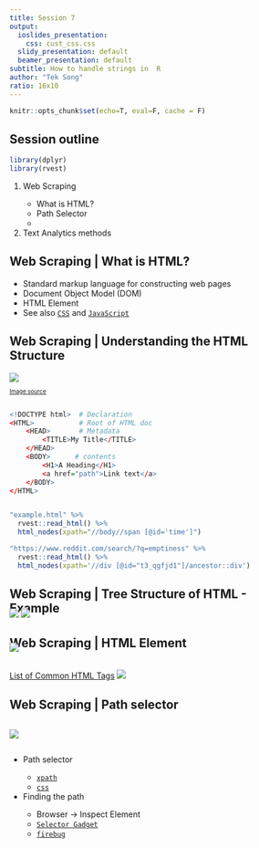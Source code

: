 ```yaml
---
title: Session 7
output:
  ioslides_presentation:
    css: cust_css.css
  slidy_presentation: default
  beamer_presentation: default
subtitle: How to handle strings in  R
author: "Tek Song"
ratio: 16x10
---
```

```r
knitr::opts_chunk$set(echo=T, eval=F, cache = F)
```


## Session outline

```r
library(dplyr)
library(rvest)
```
<ol>
<li>Web Scraping</li>
<ul>
<li>What is HTML?</li>
<li>Path Selector</li>
<li></li>
</ul>
<li>Text Analytics methods</li>
</ol>


## Web Scraping | What is HTML?

- Standard markup language for constructing web pages
- Document Object Model (DOM)
- HTML Element
- See also [`CSS`](https://www.w3schools.com/css/default.asp) and [`JavaScript`](https://www.w3schools.com/js/default.asp)

## Web Scraping | Understanding the HTML Structure {.smaller}

<div class="column">
<img class="resize_90" src="images/DOM.png">
<a href="https://commons.wikimedia.org/wiki/File:DOM-model.svg"><p style="font-size:10px">Image source</p></a>
</div>

<div class="column">
```r
<!DOCTYPE html>  # Declaration
<HTML>           # Root of HTML doc
    <HEAD>       # Metadata
        <TITLE>My Title</TITLE> 
    </HEAD>
    <BODY>      # contents
        <H1>A Heading</H1>
        <a href="path">Link text</a>
    </BODY>
</HTML> 
```
</div>
```r
"example.html" %>%
  rvest::read_html() %>%
  html_nodes(xpath="//body//span [@id='time']")
```

```r
"https://www.reddit.com/search/?q=emptiness" %>%
  rvest::read_html() %>%
  html_nodes(xpath='//div [@id="t3_qgfjd1"]/ancestor::div')
```


## Web Scraping | Tree Structure of HTML - Example {.smaller}
<div style="margin-top:-30px;"></div>
<div align="center">
<img class="resize_80" src="images/Tree_gif.gif">
<img class="resize_80" src="images/tree_example.png">
</div>

## Web Scraping | HTML Element
<div style="margin-top:-30px;"></div>
<div align="center">
<img class="resize_80" src="images/html_element.PNG">
<br>
<br>
<div align="left">
[List of Common HTML Tags](https://www.w3schools.com/tags/tag_comment.asp)
<img class="resize_90" src="images/tags.png">
</div>
</div>


## Web Scraping | Path selector {.smaller}
<div class="row">
<div class="column" align="left">
<img class="resize_100" src="images/path_eg.PNG">
</div>
<div class="column" align="left">
<ul>
<li> Path selector </li>
<ul>
<li> [`xpath`](https://www.w3schools.com/xml/xpath_intro.asp)</li>
<li> [`css`](https://www.w3schools.com/css/default.asp) </li>
</ul>
<li> Finding the path </li>
<ul>
<li> Browser -> Inspect Element </li>
<li> [`Selector Gadget`](https://selectorgadget.com/) </li>
<li> [`firebug`](https://getfirebug.com/) </li>
</ul>
</ul>
</div>
</div>
